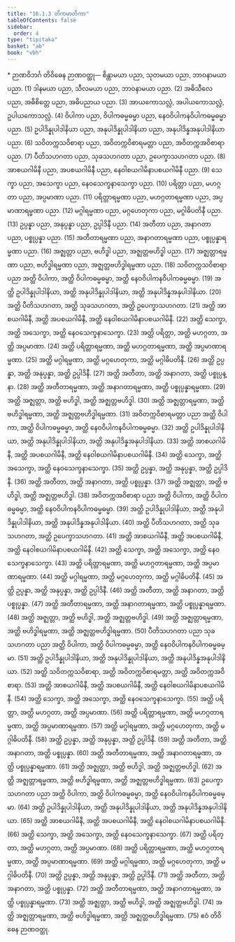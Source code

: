 ```yaml
---
title: "16.1.3 တိကမာတိကာ"
tableOfContents: false
sidebar:
  order: 4
type: "tipitaka"
basket: "ab"
book: "vbh"
---
```



<DynamicBreadcrumb />

<Paragraph type="center" book="vbh">
* ဉာဏဝိဘင်္ဂ
</Paragraph>



<Division number="753" book="vbh">

<Paragraph number="2268" book="vbh">
တိဝိဓေန ဉာဏဝတ္ထု—
</Paragraph>

<Paragraph number="2269" book="vbh">
စိန္တာမယာ ပညာ, သုတမယာ ပညာ, ဘာဝနာမယာ ပညာ. (1)
</Paragraph>

<Paragraph number="2270" book="vbh">
ဒါနမယာ ပညာ, သီလမယာ ပညာ, ဘာဝနာမယာ ပညာ. (2)
</Paragraph>

<Paragraph number="2271" book="vbh">
အဓိသီလေ ပညာ, အဓိစိတ္တေ ပညာ, အဓိပညာယ ပညာ. (3)
</Paragraph>

<Paragraph number="2272" book="vbh">
အာယကောသလ္လံ, အပါယကောသလ္လံ, ဥပါယကောသလ္လံ. (4)
</Paragraph>

<Paragraph number="2273" book="vbh">
ဝိပါကာ ပညာ, ဝိပါကဓမ္မဓမ္မာ ပညာ, နေဝဝိပါကနဝိပါကဓမ္မဓမ္မာ ပညာ. (5)
</Paragraph>

<Paragraph number="2274" book="vbh">
ဥပါဒိန္နုပါဒါနိယာ ပညာ, အနုပါဒိန္နုပါဒါနိယာ ပညာ, အနုပါဒိန္နအနုပါဒါနိယာ ပညာ. (6)
</Paragraph>

<Paragraph number="2275" book="vbh">
သဝိတက္ကသဝိစာရာ ပညာ, အဝိတက္ကဝိစာရမတ္တာ ပညာ, အဝိတက္ကအဝိစာရာ ပညာ. (7)
</Paragraph>

<Paragraph number="2276" book="vbh">
ပီတိသဟဂတာ ပညာ, သုခသဟဂတာ ပညာ, ဥပေက္ခာသဟဂတာ ပညာ. (8)
</Paragraph>

<Paragraph number="2277" book="vbh">
အာစယဂါမိနီ ပညာ, အပစယဂါမိနီ ပညာ, နေဝါစယဂါမိနာပစယဂါမိနီ ပညာ. (9)
</Paragraph>

<Paragraph number="2278" book="vbh">
သေက္ခာ ပညာ, အသေက္ခာ ပညာ, နေဝသေက္ခနာသေက္ခာ ပညာ. (10)
</Paragraph>

<Paragraph number="2279" book="vbh">
ပရိတ္တာ ပညာ, မဟဂ္ဂတာ ပညာ, အပ္ပမာဏာ ပညာ. (11)
</Paragraph>

<Paragraph number="2280" book="vbh">
ပရိတ္တာရမ္မဏာ ပညာ, မဟဂ္ဂတာရမ္မဏာ ပညာ, အပ္ပမာဏာရမ္မဏာ ပညာ. (12)
</Paragraph>

<Paragraph number="2281" book="vbh">
မဂ္ဂါရမ္မဏာ ပညာ, မဂ္ဂဟေတုကာ ပညာ, မဂ္ဂါဓိပတိနီ ပညာ. (13)
</Paragraph>

<Paragraph number="2282" book="vbh">
ဥပ္ပန္နာ ပညာ, အနုပ္ပန္နာ ပညာ, ဥပ္ပါဒိနီ ပညာ. (14)
</Paragraph>

<Paragraph number="2283" book="vbh">
အတီတာ ပညာ, အနာဂတာ ပညာ, ပစ္စုပ္ပန္နာ ပညာ. (15)
</Paragraph>

<Paragraph number="2284" book="vbh">
အတီတာရမ္မဏာ ပညာ, အနာဂတာရမ္မဏာ ပညာ, ပစ္စုပ္ပန္နာရမ္မဏာ ပညာ. (16)
</Paragraph>

<Paragraph number="2285" book="vbh">
အဇ္ဈတ္တာ ပညာ, ဗဟိဒ္ဓါ ပညာ, အဇ္ဈတ္တဗဟိဒ္ဓါ ပညာ. (17)
</Paragraph>

<Paragraph number="2286" book="vbh">
အဇ္ဈတ္တာရမ္မဏာ ပညာ, ဗဟိဒ္ဓါရမ္မဏာ ပညာ, အဇ္ဈတ္တဗဟိဒ္ဓါရမ္မဏာ ပညာ. (18)
</Paragraph>

<Paragraph number="2287" book="vbh">
သဝိတက္ကသဝိစာရာ ပညာ အတ္ထိ ဝိပါကာ, အတ္ထိ ဝိပါကဓမ္မဓမ္မာ, အတ္ထိ နေဝဝိပါကနဝိပါကဓမ္မဓမ္မာ. (19)
</Paragraph>

<Paragraph number="2288" book="vbh">
အတ္ထိ ဥပါဒိန္နုပါဒါနိယာ, အတ္ထိ အနုပါဒိန္နုပါဒါနိယာ, အတ္ထိ အနုပါဒိန္နအနုပါဒါနိယာ. (20)
</Paragraph>

<Paragraph number="2289" book="vbh">
အတ္ထိ ပီတိသဟဂတာ, အတ္ထိ သုခသဟဂတာ, အတ္ထိ ဥပေက္ခာသဟဂတာ. (21)
</Paragraph>

<Paragraph number="2290" book="vbh">
အတ္ထိ အာစယဂါမိနီ, အတ္ထိ အပစယဂါမိနီ, အတ္ထိ နေဝါစယဂါမိနာပစယဂါမိနီ. (22)
</Paragraph>

<Paragraph number="2291" book="vbh">
အတ္ထိ သေက္ခာ, အတ္ထိ အသေက္ခာ, အတ္ထိ နေဝသေက္ခနာသေက္ခာ. (23)
</Paragraph>

<Paragraph number="2292" book="vbh">
အတ္ထိ ပရိတ္တာ, အတ္ထိ မဟဂ္ဂတာ, အတ္ထိ အပ္ပမာဏာ. (24)
</Paragraph>

<Paragraph number="2293" book="vbh">
အတ္ထိ ပရိတ္တာရမ္မဏာ, အတ္ထိ မဟဂ္ဂတာရမ္မဏာ, အတ္ထိ အပ္ပမာဏာရမ္မဏာ. (25)
</Paragraph>

<Paragraph number="2294" book="vbh">
အတ္ထိ မဂ္ဂါရမ္မဏာ, အတ္ထိ မဂ္ဂဟေတုကာ, အတ္ထိ မဂ္ဂါဓိပတိနီ. (26)
</Paragraph>

<Paragraph number="2295" book="vbh">
အတ္ထိ ဥပ္ပန္နာ, အတ္ထိ အနုပ္ပန္နာ, အတ္ထိ ဥပ္ပါဒိနီ. (27)
</Paragraph>

<Paragraph number="2296" book="vbh">
အတ္ထိ အတီတာ, အတ္ထိ အနာဂတာ, အတ္ထိ ပစ္စုပ္ပန္နာ. (28)
</Paragraph>

<Paragraph number="2297" book="vbh">
အတ္ထိ အတီတာရမ္မဏာ, အတ္ထိ အနာဂတာရမ္မဏာ, အတ္ထိ ပစ္စုပ္ပန္နာရမ္မဏာ. (29)
</Paragraph>

<Paragraph number="2298" book="vbh">
အတ္ထိ အဇ္ဈတ္တာ, အတ္ထိ ဗဟိဒ္ဓါ, အတ္ထိ အဇ္ဈတ္တဗဟိဒ္ဓါ. (30)
</Paragraph>

<Paragraph number="2299" book="vbh">
အတ္ထိ အဇ္ဈတ္တာရမ္မဏာ, အတ္ထိ ဗဟိဒ္ဓါရမ္မဏာ, အတ္ထိ အဇ္ဈတ္တဗဟိဒ္ဓါရမ္မဏာ. (31)
</Paragraph>

<Paragraph number="2300" book="vbh">
အဝိတက္ကဝိစာရမတ္တာ ပညာ အတ္ထိ ဝိပါကာ, အတ္ထိ ဝိပါကဓမ္မဓမ္မာ, အတ္ထိ နေဝဝိပါကနဝိပါကဓမ္မဓမ္မာ. (32)
</Paragraph>

<Paragraph number="2301" book="vbh">
အတ္ထိ ဥပါဒိန္နုပါဒါနိယာ, အတ္ထိ အနုပါဒိန္နုပါဒါနိယာ, အတ္ထိ အနုပါဒိန္နအနုပါဒါနိယာ. (33)
</Paragraph>

<Paragraph number="2302" book="vbh">
အတ္ထိ အာစယဂါမိနီ, အတ္ထိ အပစယဂါမိနီ, အတ္ထိ နေဝါစယဂါမိနာပစယဂါမိနီ. (34)
</Paragraph>

<Paragraph number="2303" book="vbh">
အတ္ထိ သေက္ခာ, အတ္ထိ အသေက္ခာ, အတ္ထိ နေဝသေက္ခနာသေက္ခာ. (35)
</Paragraph>

<Paragraph number="2304" book="vbh">
အတ္ထိ ဥပ္ပန္နာ, အတ္ထိ အနုပ္ပန္နာ, အတ္ထိ ဥပ္ပါဒိနီ. (36)
</Paragraph>

<Paragraph number="2305" book="vbh">
အတ္ထိ အတီတာ, အတ္ထိ အနာဂတာ, အတ္ထိ ပစ္စုပ္ပန္နာ. (37)
</Paragraph>

<Paragraph number="2306" book="vbh">
အတ္ထိ အဇ္ဈတ္တာ, အတ္ထိ ဗဟိဒ္ဓါ, အတ္ထိ အဇ္ဈတ္တဗဟိဒ္ဓါ. (38)
</Paragraph>

<Paragraph number="2307" book="vbh">
အဝိတက္ကအဝိစာရာ ပညာ အတ္ထိ ဝိပါကာ, အတ္ထိ ဝိပါကဓမ္မဓမ္မာ, အတ္ထိ နေဝဝိပါကနဝိပါကဓမ္မဓမ္မာ. (39)
</Paragraph>

<Paragraph number="2308" book="vbh">
အတ္ထိ ဥပါဒိန္နုပါဒါနိယာ, အတ္ထိ အနုပါဒိန္နုပါဒါနိယာ, အတ္ထိ အနုပါဒိန္နအနုပါဒါနိယာ. (40)
</Paragraph>

<Paragraph number="2309" book="vbh">
အတ္ထိ ပီတိသဟဂတာ, အတ္ထိ သုခသဟဂတာ, အတ္ထိ ဥပေက္ခာသဟဂတာ. (41)
</Paragraph>

<Paragraph number="2310" book="vbh">
အတ္ထိ အာစယဂါမိနီ, အတ္ထိ အပစယဂါမိနီ, အတ္ထိ နေဝါစယဂါမိနာပစယဂါမိနီ. (42)
</Paragraph>

<Paragraph number="2311" book="vbh">
အတ္ထိ သေက္ခာ, အတ္ထိ အသေက္ခာ, အတ္ထိ နေဝသေက္ခနာသေက္ခာ. (43)
</Paragraph>

<Paragraph number="2312" book="vbh">
အတ္ထိ ပရိတ္တာရမ္မဏာ, အတ္ထိ မဟဂ္ဂတာရမ္မဏာ, အတ္ထိ အပ္ပမာဏာရမ္မဏာ. (44)
</Paragraph>

<Paragraph number="2313" book="vbh">
အတ္ထိ မဂ္ဂါရမ္မဏာ, အတ္ထိ မဂ္ဂဟေတုကာ, အတ္ထိ မဂ္ဂါဓိပတိနီ. (45)
</Paragraph>

<Paragraph number="2314" book="vbh">
အတ္ထိ ဥပ္ပန္နာ, အတ္ထိ အနုပ္ပန္နာ, အတ္ထိ ဥပ္ပါဒိနီ. (46)
</Paragraph>

<Paragraph number="2315" book="vbh">
အတ္ထိ အတီတာ, အတ္ထိ အနာဂတာ, အတ္ထိ ပစ္စုပ္ပန္နာ. (47)
</Paragraph>

<Paragraph number="2316" book="vbh">
အတ္ထိ အတီတာရမ္မဏာ, အတ္ထိ အနာဂတာရမ္မဏာ, အတ္ထိ ပစ္စုပ္ပန္နာရမ္မဏာ. (48)
</Paragraph>

<Paragraph number="2317" book="vbh">
အတ္ထိ အဇ္ဈတ္တာ, အတ္ထိ ဗဟိဒ္ဓါ, အတ္ထိ အဇ္ဈတ္တဗဟိဒ္ဓါ. (49)
</Paragraph>

<Paragraph number="2318" book="vbh">
အတ္ထိ အဇ္ဈတ္တာရမ္မဏာ, အတ္ထိ ဗဟိဒ္ဓါရမ္မဏာ, အတ္ထိ အဇ္ဈတ္တဗဟိဒ္ဓါရမ္မဏာ. (50)
</Paragraph>

<Paragraph number="2319" book="vbh">
ပီတိသဟဂတာ ပညာ သုခသဟဂတာ ပညာ အတ္ထိ ဝိပါကာ, အတ္ထိ ဝိပါကဓမ္မဓမ္မာ, အတ္ထိ နေဝဝိပါကနဝိပါကဓမ္မဓမ္မာ. (51)
</Paragraph>

<Paragraph number="2320" book="vbh">
အတ္ထိ ဥပါဒိန္နုပါဒါနိယာ, အတ္ထိ အနုပါဒိန္နုပါဒါနိယာ, အတ္ထိ အနုပါဒိန္နအနုပါဒါနိယာ. (52)
</Paragraph>

<Paragraph number="2321" book="vbh">
အတ္ထိ သဝိတက္ကသဝိစာရာ, အတ္ထိ အဝိတက္ကဝိစာရမတ္တာ, အတ္ထိ အဝိတက္ကအဝိစာရာ. (53)
</Paragraph>

<Paragraph number="2322" book="vbh">
အတ္ထိ အာစယဂါမိနီ, အတ္ထိ အပစယဂါမိနီ, အတ္ထိ နေဝါစယဂါမိနာပစယဂါမိနီ. (54)
</Paragraph>

<Paragraph number="2323" book="vbh">
အတ္ထိ သေက္ခာ, အတ္ထိ အသေက္ခာ, အတ္ထိ နေဝသေက္ခနာသေက္ခာ. (55)
</Paragraph>

<Paragraph number="2324" book="vbh">
အတ္ထိ ပရိတ္တာ, အတ္ထိ မဟဂ္ဂတာ, အတ္ထိ အပ္ပမာဏာ. (56)
</Paragraph>

<Paragraph number="2325" book="vbh">
အတ္ထိ ပရိတ္တာရမ္မဏာ, အတ္ထိ မဟဂ္ဂတာရမ္မဏာ, အတ္ထိ အပ္ပမာဏာရမ္မဏာ. (57)
</Paragraph>

<Paragraph number="2326" book="vbh">
အတ္ထိ မဂ္ဂါရမ္မဏာ, အတ္ထိ မဂ္ဂဟေတုကာ, အတ္ထိ မဂ္ဂါဓိပတိနီ. (58)
</Paragraph>

<Paragraph number="2327" book="vbh">
အတ္ထိ ဥပ္ပန္နာ, အတ္ထိ အနုပ္ပန္နာ, အတ္ထိ ဥပ္ပါဒိနီ. (59)
</Paragraph>

<Paragraph number="2328" book="vbh">
အတ္ထိ အတီတာ, အတ္ထိ အနာဂတာ, အတ္ထိ ပစ္စုပ္ပန္နာ. (60)
</Paragraph>

<Paragraph number="2329" book="vbh">
အတ္ထိ အတီတာရမ္မဏာ, အတ္ထိ အနာဂတာရမ္မဏာ, အတ္ထိ ပစ္စုပ္ပန္နာရမ္မဏာ. (61)
</Paragraph>

<Paragraph number="2330" book="vbh">
အတ္ထိ အဇ္ဈတ္တာ, အတ္ထိ ဗဟိဒ္ဓါ, အတ္ထိ အဇ္ဈတ္တဗဟိဒ္ဓါ. (62)
</Paragraph>

<Paragraph number="2331" book="vbh">
အတ္ထိ အဇ္ဈတ္တာရမ္မဏာ, အတ္ထိ ဗဟိဒ္ဓါရမ္မဏာ, အတ္ထိ အဇ္ဈတ္တဗဟိဒ္ဓါရမ္မဏာ. (63)
</Paragraph>

<Paragraph number="2332" book="vbh">
ဥပေက္ခာသဟဂတာ ပညာ အတ္ထိ ဝိပါကာ, အတ္ထိ ဝိပါကဓမ္မဓမ္မာ, အတ္ထိ နေဝဝိပါကနဝိပါကဓမ္မဓမ္မာ. (64)
</Paragraph>

<Paragraph number="2333" book="vbh">
အတ္ထိ ဥပါဒိန္နုပါဒါနိယာ, အတ္ထိ အနုပါဒိန္နုပါဒါနိယာ, အတ္ထိ အနုပါဒိန္နအနုပါဒါနိယာ. (65)
</Paragraph>

<Paragraph number="2334" book="vbh">
အတ္ထိ အာစယဂါမိနီ, အတ္ထိ အပစယဂါမိနီ, အတ္ထိ နေဝါစယဂါမိနာပစယဂါမိနီ. (66)
</Paragraph>

<Paragraph number="2335" book="vbh">
အတ္ထိ သေက္ခာ, အတ္ထိ အသေက္ခာ, အတ္ထိ နေဝသေက္ခနာသေက္ခာ. (67)
</Paragraph>

<Paragraph number="2336" book="vbh">
အတ္ထိ ပရိတ္တာ, အတ္ထိ မဟဂ္ဂတာ, အတ္ထိ အပ္ပမာဏာ. (68)
</Paragraph>

<Paragraph number="2337" book="vbh">
အတ္ထိ ပရိတ္တာရမ္မဏာ, အတ္ထိ မဟဂ္ဂတာရမ္မဏာ, အတ္ထိ အပ္ပမာဏာရမ္မဏာ. (69)
</Paragraph>

<Paragraph number="2338" book="vbh">
အတ္ထိ မဂ္ဂါရမ္မဏာ, အတ္ထိ မဂ္ဂဟေတုကာ, အတ္ထိ မဂ္ဂါဓိပတိနီ. (70)
</Paragraph>

<Paragraph number="2339" book="vbh">
အတ္ထိ ဥပ္ပန္နာ, အတ္ထိ အနုပ္ပန္နာ, အတ္ထိ ဥပ္ပါဒိနီ. (71)
</Paragraph>

<Paragraph number="2340" book="vbh">
အတ္ထိ အတီတာ, အတ္ထိ အနာဂတာ, အတ္ထိ ပစ္စုပ္ပန္နာ. (72)
</Paragraph>

<Paragraph number="2341" book="vbh">
အတ္ထိ အတီတာရမ္မဏာ, အတ္ထိ အနာဂတာရမ္မဏာ, အတ္ထိ ပစ္စုပ္ပန္နာရမ္မဏာ. (73)
</Paragraph>

<Paragraph number="2342" book="vbh">
အတ္ထိ အဇ္ဈတ္တာ, အတ္ထိ ဗဟိဒ္ဓါ, အတ္ထိ အဇ္ဈတ္တဗဟိဒ္ဓါ. (74)
</Paragraph>

<Paragraph number="2343" book="vbh">
အတ္ထိ အဇ္ဈတ္တာရမ္မဏာ, အတ္ထိ ဗဟိဒ္ဓါရမ္မဏာ, အတ္ထိ အဇ္ဈတ္တဗဟိဒ္ဓါရမ္မဏာ. (75)

</Paragraph>
</Division>

<Paragraph number="2344" type="center" book="vbh">
ဧဝံ တိဝိဓေန ဉာဏဝတ္ထု.
</Paragraph>